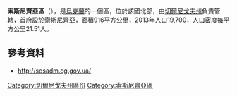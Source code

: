 '''索斯尼齊亞區'''（{{lang-uk|Сосницький район}}），是[[烏克蘭|烏克蘭]]的一個區，位於該國北部，由[[切爾尼戈夫州|切爾尼戈夫州]]負責管轄，首府設於[[索斯尼齊亞|索斯尼齊亞]]，面積916平方公里，2013年人口19,700，人口密度每平方公里21.51人。

==參考資料==
* http://sosadm.cg.gov.ua/

[[Category:切爾尼戈夫州區份|Category:切爾尼戈夫州區份]]
[[Category:索斯尼齊亞區|Category:索斯尼齊亞區]]


{{Chernihiv-geo-stub}}